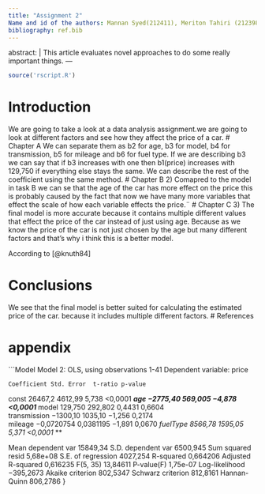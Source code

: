 ```yaml
---
title: "Assignment 2"
Name and id of the authors: Mannan Syed(212411), Meriton Tahiri (212398), Oskar Briceno Melinton (21354)
bibliography: ref.bib
---
```

abstract: |
  This article evaluates novel approaches to do
  some really important things.
---

```r
source('rscript.R')
```



# Introduction
We are going to take a look at a data analysis assignment.we are going to look at different factors and see how they affect the price of a car.
# Chapter A
We can separate them as b2 for age, b3 for model, b4 for transmission, b5 for mileage and b6 for fuel type. If we are describing b3 we can say that if b3 increases with one then b1(price) increases with 129,750 if everything else stays the same. We can describe the rest of the coefficient using the same method.
# Chapter B
2) Comapred to the model in task B we can se that the age of the car has more effect on the price this is probably caused by the fact that now we have many more variables that effect the scale of how each variable effects the price.¨
# Chapter C
3) The final model is more accurate because it contains multiple different values that effect the price of the car instead of just using age. Because as we know the price of the car is not just chosen by the age but many different factors and that’s why i think this is a better model.


According to [@knuth84]


# Conclusions
We see that the final model is better suited for calculating the estimated price of the car. because it includes multiple different factors.
# References

# appendix
```Model
Model 2: OLS, using observations 1-41
Dependent variable: price

 	Coefficient	Std. Error	t-ratio	p-value	
const	26467,2	4612,99	5,738	<0,0001	***
age	−2775,40	569,005	−4,878	<0,0001	***
model	129,750	292,802	0,4431	0,6604	
transmission	−1300,10	1035,10	−1,256	0,2174	
mileage	−0,0720754	0,0381195	−1,891	0,0670	*
fuelType	8566,78	1595,05	5,371	<0,0001	***

Mean dependent var	 15849,34		S.D. dependent var	 6500,945
Sum squared resid	 5,68e+08		S.E. of regression	 4027,254
R-squared	 0,664206		Adjusted R-squared	 0,616235
F(5, 35)	 13,84611		P-value(F)	 1,75e-07
Log-likelihood	−395,2673		Akaike criterion	 802,5347
Schwarz criterion	 812,8161		Hannan-Quinn	 806,2786
}



